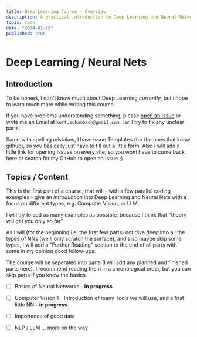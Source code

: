 ```yaml
---
title: Deep Learning Course - Overview
description: A practical introduction to Deep Learning and Neural Networks
topic: tech
date: "2024-01-10"
published: true
---
```


# Deep Learning / Neural Nets

## Introduction

To be honest, I don't know much about Deep Learning *currently*, 
but i hope to learn much more while writing this course.

If you have problems understanding something, please
[open an Issue](https://github.com/kurtschambach/portfolio/issues/) 
or write me an Email at `kurt.schambach@gmail.com`.
I will try to fix any unclear parts.

Same with spelling mistakes, I have Issue Templates (for the ones that know github), 
so you basically just have to fill out a little form.
Also I will add a little link for opening Issues on every site, 
so you wont have to come back here or search for my GitHub to open an Issue ;)

## Topics / Content

This is the first part of a course, that will - with a few parallel coding examples - 
give an *introduction* into Deep Learning and Neural Nets with a focus on different types, e.g. Computer Vision, or LLM.

I will try to add as many examples as possible, because I think that "theory will get you only so far"

As I will (for the beginning i.e. the first few parts) not dive deep into all the types of NNs (we'll only scratch the surface), and also maybe skip some types,
I will add a "Further Reading" section to the end of all parts with some in my opinion good follow-ups.

The course will be seperated into parts (I will add any planned and finished parts here).
I recommend reading them in a chronological order, but you can skip parts if you know the basics.

- [ ] Basics of Neural Networks **- in progress**
- [ ] Computer Vision 1 - Introduction of many Tools we will use, and a first little NN **- in progress**
- [ ] Importance of good data
- [ ] NLP / LLM
... more on the way


